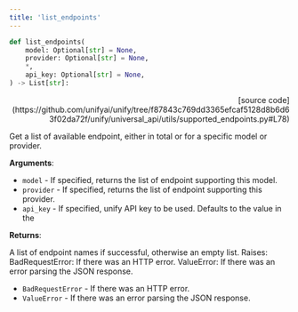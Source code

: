 ```yaml
---
title: 'list_endpoints'
---
```


```python
def list_endpoints(
    model: Optional[str] = None,
    provider: Optional[str] = None,
    *,
    api_key: Optional[str] = None,
) -> List[str]:
```

<p align="right">[source code](https://github.com/unifyai/unify/tree/f87843c769dd3365efcaf5128d8b6d63f02da72f/unify/universal_api/utils/supported_endpoints.py#L78)</p>

Get a list of available endpoint, either in total or for a specific model or
provider.

**Arguments**:

- `model` - If specified, returns the list of endpoint supporting this model.
- `provider` - If specified, returns the list of endpoint supporting this provider.
- `api_key` - If specified, unify API key to be used. Defaults to the value in the



**Returns**:

A list of endpoint names if successful, otherwise an empty list.
Raises:
BadRequestError: If there was an HTTP error.
ValueError: If there was an error parsing the JSON response.
- `BadRequestError` - If there was an HTTP error.
- `ValueError` - If there was an error parsing the JSON response.